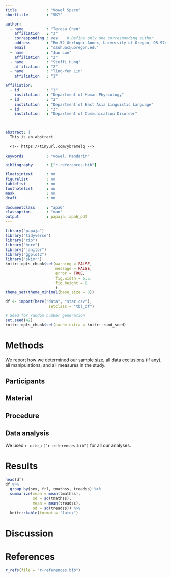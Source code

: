 ```yaml
---
title             : "Vowel Space"
shorttitle        : "SKY"

author: 
  - name          : "Teresa Chen"
    affiliation   : "3"
    corresponding : yes    # Define only one corresponding author
    address       : "Rm.52 Gerlnger Annex, University of Oregon, OR 97403"
    email         : "szuhuac@uoregon.edu"
  - name          : "Jun Lun"
    affiliation   : "2"
  - name          : "Steffi Hung"
    affiliation   : "2"
  - name          : "Ting-fen Lin"
    affiliation   : "1"

affiliation:
  - id            : "1"
    institution   : "Department of Human Physiology"
  - id            : "2"
    institution   : "Department of East Asia Linguistic Language"
  - id            : "3"
    institution   : "Department of Communication Disorder"
    


abstract: |
  This is an abstract.
  
  <!-- https://tinyurl.com/ybremelq -->
  
keywords          : "vowel, Mandarin"

bibliography      : ["r-references.bib"]

floatsintext      : no
figurelist        : no
tablelist         : no
footnotelist      : no
mask              : no
draft             : no

documentclass     : "apa6"
classoption       : "man"
output            : papaja::apa6_pdf
---
```


```r
library("papaja")
library("tidyverse")
library("rio")
library("here")
library("janitor")
library("ggplot2")
library("skimr")
knitr::opts_chunk$set(warning = FALSE,
                      message = FALSE,
                      error = TRUE,
                      fig.width = 6.5,
                      fig.height = 8
                      )
theme_set(theme_minimal(base_size = 8))
```

```r
df <- import(here("data", "star.csv"),
                   setclass = "tbl_df")
```

```r
# Seed for random number generation
set.seed(42)
knitr::opts_chunk$set(cache.extra = knitr::rand_seed)
```



# Methods
We report how we determined our sample size, all data exclusions (if any), all manipulations, and all measures in the study. <!-- 21-word solution (Simmons, Nelson & Simonsohn, 2012; retrieved from http://ssrn.com/abstract=2160588) -->

## Participants

## Material

## Procedure

## Data analysis
We used `r cite_r("r-references.bib")` for all our analyses.


# Results
```r
head(df)
df %>% 
  group_by(sex, frl, tmathss, treadss) %>% 
  summarize(mean = mean(tmathss), 
            sd = sd(tmathss),
            mean = mean(treadss),
            sd = sd(treadss)) %>% 
  knitr::kable(format = "latex")
```

# Discussion


\newpage

# References
```r
r_refs(file = "r-references.bib")
```

\begingroup
\setlength{\parindent}{-0.5in}
\setlength{\leftskip}{0.5in}

<div id = "refs"></div>
\endgroup

